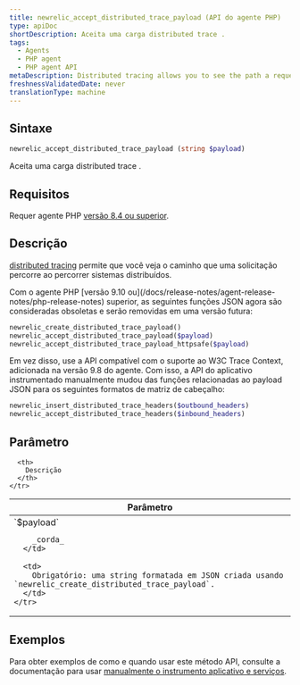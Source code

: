 ```yaml
---
title: newrelic_accept_distributed_trace_payload (API do agente PHP)
type: apiDoc
shortDescription: Aceita uma carga distributed trace .
tags:
  - Agents
  - PHP agent
  - PHP agent API
metaDescription: Distributed tracing allows you to see the path a request takes as it travels through a distributed system. Use this API to accept a distributed trace payload.
freshnessValidatedDate: never
translationType: machine
---
```


## Sintaxe

```php
newrelic_accept_distributed_trace_payload (string $payload)
```

Aceita uma carga distributed trace .

## Requisitos

Requer agente PHP [versão 8.4 ou superior](/docs/release-notes/agent-release-notes/php-release-notes).

## Descrição

[distributed tracing](/docs/agents/php-agent/features/distributed-tracing-php) permite que você veja o caminho que uma solicitação percorre ao percorrer sistemas distribuídos.

<Callout variant="important">
  Com o agente PHP [versão 9.10 ou](/docs/release-notes/agent-release-notes/php-release-notes) superior, as seguintes funções JSON agora são consideradas obsoletas e serão removidas em uma versão futura:

  ```php
  newrelic_create_distributed_trace_payload()
  newrelic_accept_distributed_trace_payload($payload)
  newrelic_accept_distributed_trace_payload_httpsafe($payload)
  ```

  Em vez disso, use a API compatível com o suporte ao W3C Trace Context, adicionada na versão 9.8 do agente. Com isso, a API do aplicativo instrumentado manualmente mudou das funções relacionadas ao payload JSON para os seguintes formatos de matriz de cabeçalho:

  ```php
  newrelic_insert_distributed_trace_headers($outbound_headers)
  newrelic_accept_distributed_trace_headers($inbound_headers)
  ```
</Callout>

## Parâmetro

<table>
  <thead>
    <tr>
      <th width="25%">
        Parâmetro
      </th>

      <th>
        Descrição
      </th>
    </tr>
  </thead>

  <tbody>
    <tr>
      <td>
        `$payload`

        _corda_
      </td>

      <td>
        Obrigatório: uma string formatada em JSON criada usando `newrelic_create_distributed_trace_payload`.
      </td>
    </tr>
  </tbody>
</table>

## Exemplos

Para obter exemplos de como e quando usar este método API, consulte a documentação para usar [manualmente o instrumento aplicativo e serviços](/docs/agents/php-agent/features/distributed-tracing-php#manual).
